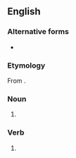 {{also|cockblock}}
==English==

===Alternative forms===
* {{alter|en|cockblock}}

===Etymology===
From {{af|en|cock|block}}.

===Noun===
{{en-noun}}

# {{alternative spelling of|en|cockblock}}

===Verb===
{{en-verb}}

# {{alternative spelling of|en|cockblock}}